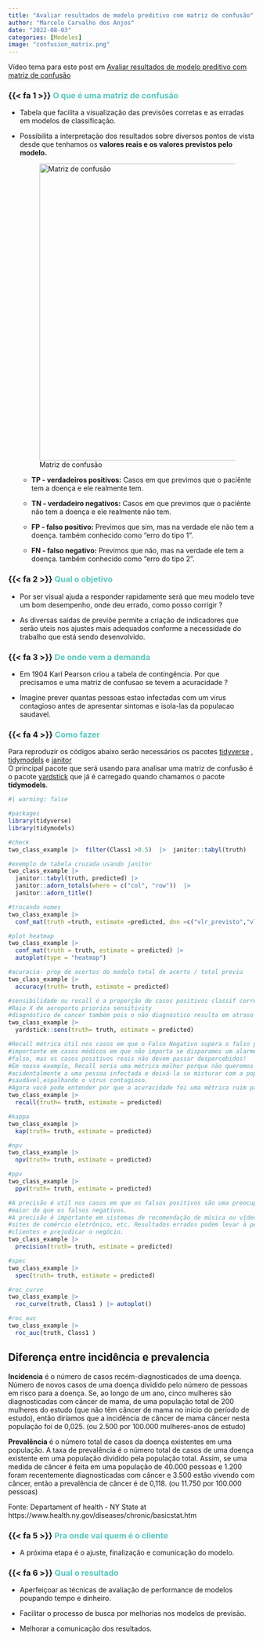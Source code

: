 ```yaml
---
title: "Avaliar resultados de modelo preditivo com matriz de confusão"
author: "Marcelo Carvalho dos Anjos"
date: "2022-08-03"
categories: [Modelos]
image: "confusion_matrix.png"
---
```


::: {.callout-tip appearance="simple"}
Vídeo tema para este post em [Avaliar resultados de modelo preditivo com matriz de confusão](https://youtu.be/eqvmtYXh_C4){target="_blank"}
:::


### {{< fa 1 >}} [**O que é uma matriz de confusão**]{style="color: #5AC8BE ;"}

-   Tabela que facilita a visualização das previsões corretas e as erradas em modelos de classificação.

-   Possibilita a interpretação dos resultados sobre diversos pontos de vista desde que tenhamos os **valores reais e os valores previstos pelo modelo.**

    ![Matriz de confusão](confusion_matrix.png){width="605"}

    -   **TP - verdadeiros positivos:** Casos em que previmos que o paciênte tem a doença e ele realmente tem.

    -   **TN - verdadeiro negativos:** Casos em que previmos que o paciênte não tem a doença e ele realmente não tem.

    -   **FP - falso positivo:** Previmos que sim, mas na verdade ele não tem a doença. também conhecido como "erro do tipo 1".

    -   **FN - falso negativo:** Previmos que não, mas na verdade ele tem a doença. também conhecido como "erro do tipo 2".

### {{< fa 2 >}} [**Qual o objetivo**]{style="color: #5AC8BE ;"}

-   Por ser visual ajuda a responder rapidamente será que meu modelo teve um bom desempenho, onde deu errado, como posso corrigir ?

-   As diversas saídas de previõe permite a criação de indicadores que serão uteis nos ajustes mais adequados conforme a necessidade do trabalho que está sendo desenvolvido.

### {{< fa 3 >}} [**De onde vem a demanda**]{style="color: #5AC8BE ;"}

-   Em 1904 Karl Pearson criou a tabela de contingência. Por que precisamos e uma matriz de confusao se tevem a acuracidade ?

-   Imagine prever quantas pessoas estao infectadas com um virus contagioso antes de apresentar sintomas e isola-las da populacao saudavel.

### {{< fa 4 >}} [**Como fazer**]{style="color: #5AC8BE ;"}

Para reproduzir os códigos abaixo serão necessários os pacotes [tidyverse](https://www.tidyverse.org/){target="_blank"} , [tidymodels](https://www.tidymodels.org/){target="_blank"} e [janitor](https://github.com/sfirke/janitor){target="_blank"}\
O principal pacote que será usando para analisar uma matriz de confusão é o pacote [yardstick](https://yardstick.tidymodels.org/){target="_blank"} que já é carregado quando chamamos o pacote **tidymodels**.

```r
#| warning: false

#packages
library(tidyverse)
library(tidymodels)

#check
two_class_example |>  filter(Class1 >0.5)  |>  janitor::tabyl(truth)

#exemplo de tabela cruzada usando janitor
two_class_example |>  
  janitor::tabyl(truth, predicted) |>  
  janitor::adorn_totals(where = c("col", "row"))  |>  
  janitor::adorn_title()

#trocando nomes
two_class_example |>
  conf_mat(truth =truth, estimate =predicted, dnn =c("vlr_previsto","vlr_real"))

#plot heatmap
two_class_example |>
  conf_mat(truth = truth, estimate = predicted) |>
  autoplot(type = "heatmap")

#acuracia- prop de acertos do modelo total de acerto / total previu
two_class_example |>
  accuracy(truth= truth, estimate = predicted)

#sensibilidade ou recall é a proporção de casos positivos classif corretamente
#Raio X de aeroporto prioriza sensitivity
#diagnóstico de cancer também pois o não diagnóstico resulta em atraso no tratamento
two_class_example |>
  yardstick::sens(truth= truth, estimate = predicted)

#Recall métrica útil nos casos em que o Falso Negativo supera o falso positivol
#importante em casos médicos em que não importa se disparamos um alarme 
#falso, mas os casos positivos reais não devem passar despercebidos!
#Em nosso exemplo, Recall seria uma métrica melhor porque não queremos dar alta 
#acidentalmente a uma pessoa infectada e deixá-la se misturar com a população 
#saudável,espalhando o vírus contagioso. 
#Agora você pode entender por que a acuracidade foi uma métrica ruim para modelo.
two_class_example |>
  recall(truth= truth, estimate = predicted)

#kappa
two_class_example |>
  kap(truth= truth, estimate = predicted)

#npv
two_class_example |>
  npv(truth= truth, estimate = predicted)

#ppv
two_class_example |>
  ppv(truth= truth, estimate = predicted)

#A precisão é util nos casos em que os falsos positivos são uma preocupação 
#maior do que os falsos negativos.
#A precisão é importante em sistemas de recomendação de música ou vídeo, 
#sites de comércio eletrônico, etc. Resultados errados podem levar à perda de 
#clientes e prejudicar o negócio.
two_class_example |>
  precision(truth= truth, estimate = predicted)

#spec
two_class_example |>
  spec(truth= truth, estimate = predicted)

#roc_curve
two_class_example |>
  roc_curve(truth, Class1 ) |> autoplot()

#roc_auc
two_class_example |>
  roc_auc(truth, Class1 )

```

::: {.callout-tip collapse="true"}
## Diferença entre incidência e prevalencia

**Incidencia** é o número de casos recém-diagnosticados de uma doença. Número de novos casos de uma doença dividido pelo número de pessoas em risco para a doença. Se, ao longo de um ano, cinco mulheres são diagnosticadas com câncer de mama, de uma população total de 200 mulheres do estudo (que não têm câncer de mama no início do período de estudo), então diríamos que a incidência de câncer de mama câncer nesta população foi de 0,025. (ou 2.500 por 100.000 mulheres-anos de estudo)

**Prevalência** é o número total de casos da doença existentes em uma população. A taxa de prevalência é o número total de casos de uma doença existente em uma população dividido pela população total. Assim, se uma medida de câncer é feita em uma população de 40.000 pessoas e 1.200 foram recentemente diagnosticadas com câncer e 3.500 estão vivendo com câncer, então a prevalência de câncer é de 0,118. (ou 11.750 por 100.000 pessoas)

Fonte: Departament of health - NY State at https://www.health.ny.gov/diseases/chronic/basicstat.htm
:::

### {{< fa 5 >}} [**Pra onde vai quem é o cliente**]{style="color: #5AC8BE ;"}

-   A próxima etapa é o ajuste, finalização e comunicação do modelo.

### {{< fa 6 >}} [**Qual o resultado**]{style="color: #5AC8BE ;"}

-   Aperfeiçoar as técnicas de avaliação de performance de modelos poupando tempo e dinheiro.

-   Facilitar o processo de busca por melhorias nos modelos de previsão.

-   Melhorar a comunicação dos resultados.
